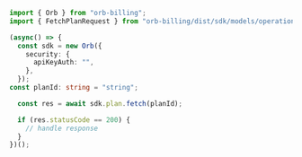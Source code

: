 ```typescript FetchPlan.ts
import { Orb } from "orb-billing";
import { FetchPlanRequest } from "orb-billing/dist/sdk/models/operations";

(async() => {
  const sdk = new Orb({
    security: {
      apiKeyAuth: "",
    },
  });
const planId: string = "string";

  const res = await sdk.plan.fetch(planId);

  if (res.statusCode == 200) {
    // handle response
  }
})();
```
